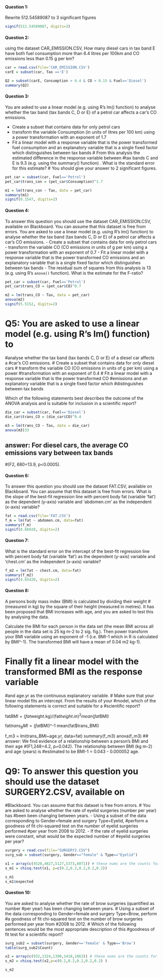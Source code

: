 

#### Question 1: 
Rewrite 512.54589087 to 3 significant figures
```r
signif(512.54589087, digits=3)
```

#### Question 2: 
using the dataset CAR_EMISSION.CSV, How many diesel cars in tax band E have both fuel consumption more than 6.4 litres per 100km and CO emissions less than 0.15 g per km?
```r
car = read.csv(file='CAR_EMISSION.CSV')
carE = subset(car, Tax =='E')

Q2 = subset(carE, Consumption > 6.4 & CO < 0.15 & Fuel=='Diesel')
summary(Q2)
```
#### Question 3: 

You are asked to use a linear model (e.g. using R's lm() function) to analyse whether the tax band (tax bands C, D or E) of a petrol car affects a car's CO emissions.

- Create a subset that contains data for only petrol cars
- transform the variable Consumption (in units of litres per 100 km) using a power transformation with an exponent of 1.7
- Fit a linear model with a response variable that is the power transformed fuel consumption and an explanatory variable that is a single fixed factor which distinguishes between tax bands
# From this analysis the estimated difference in the response variable between 
#tax bands C and E is 9.3 (e.g. using the summary() function) . What is the standard error for this estimate?
# You should give your answer to 2 significant figures.
```r
pet_car = subset(car, Fuel=='Petrol')
pet_car$trans_con = (pet_car$Consumption)^1.7

m1 = lm(trans_con ~ Tax, data = pet_car)
summary(m1)
signif(0.1547, digits=2)
```

#### Question 4: 

To answer this question you should use the dataset CAR_EMISSION.CSV, 
available on Blackboard. You can assume that this dataset is free from errors.
 You are asked to use a linear model (e.g. using R's lm() function) to analyse whether the tax band (tax bands C, D or E) of a petrol car affects a car's CO emissions.
- Create a subset that contains data for only petrol cars
- transform the variable CO (CO emissions in units of g per km) using a power transformation with an exponent of 0.7
- Fit a linear model with a response variable that is the power transformed CO emissions and an explanatory variable that is a single fixed factor which distinguishes between tax bands
- The residual sum of squares from this analysis is 13 (e.g. using R's `anova()` function). What is the estimate for the F-ratio?

```r
pet_car = subset(car, Fuel=='Petrol')
pet_car$trans_CO = (pet_car$CO)^0.7

m2 = lm(trans_CO ~ Tax, data = pet_car)
anova(m2)
signif(5.5152, digits=2)
```
# Q5: You are asked to use a linear model (e.g. using R's lm() function) to 
#analyse whether the tax band (tax bands C, D or E) of a diesel car affects a 
#car's CO emissions.
# Create a subset that contains data for only diesel cars
# transform the variable CO (CO emissions in units of g per km) using a power 
#transformation with an exponent of 0.4
# Fit a linear model with a response variable that is the power transformed CO 
#emissions and an explanatory variable that is a single fixed factor which 
#distinguishes between tax bands

Which of the following statements best describes the outcome of the ANOVA analysis and is suitable for inclusion in a scientific report?

```r
die_car = subset(car, Fuel=='Diesel')
die_car$trans_CO = (die_car$CO)^0.4

m3 = lm(trans_CO ~ Tax, data = die_car)
anova(m3)33
```
## answer: For diesel cars, the average CO emissions vary between tax bands 
#(F2, 680=13.9, p<0.0005).

#### Question 6: 

To answer this question you should use the dataset FAT.CSV, available on Blackboard. You can assume that this dataset is free from errors.
What is the slope of the best-fit regression line with percent body fat (variable 'fat') as the dependent (y-axis) variable and 'abdomen.cm' as the independent (x-axis) variable?

```r
fat = read.csv(file='FAT.CSV')
f_m = lm(fat ~ abdomen.cm, data=fat)
summary(f_m)
signif(0.66928, digits=2)
```
#### Question 7: 

What is the standard error on the intercept of the best-fit regression line with percent body fat (variable 'fat') as the dependent (y-axis) variable and 'chest.cm' as the independent (x-axis) variable?
```r
f_m2 = lm(fat ~ chest.cm, data=fat)
summary(f_m2)
signif(4.65420, digits=2)
```
#### Question 8: 
A persons body mass index (BMI) is calculated by dividing their weight #(measured in kg) by the square of their height (measured in metres). It has 
been proposed that BMI increases with age, and you are asked to test this by 
analysing the data.

Calculate the BMI for each person in the data set (the mean BMI across all people in the data set is 25 kg m-2 to 2 sig. fig.).
Then power transform your BMI variable using an exponent of -1 (i.e. BMI-1 which in R is calculated by BMI^-1). The transformed BMI will have a mean of 0.04 m2 kg-1).

# Finally fit a linear model with the transformed BMI as the response variable 
#and age.yr as the continuous explanatory variable.
# Make sure that your linear model fits an intercept. From the results of your 
#model, which of the following statements is correct and suitable for a 
#scientific report?

fat$BMI = (fat$weight.kg)/(fat$height.m)^2
mean(fat$BMI)

fat$trans_BMI = (fat$BMI)^-1
mean(fat$trans_BMI)

f_m3 = lm(trans_BMI~age.yr, data=fat)
summary(f_m3)
anova(f_m3)
## answer: We find evidence of a relationship between a person's BMI and their age 
#(F1,248=4.2, p=0.042). The relationship between BMI (kg m-2) and age (years) is 
#estimated to be BMI-1 = 0.043 - 0.000052 age.


# Q9: To answer this question you should use the dataset SURGERY2.CSV, available on 
#Blackboard. You can assume that this dataset is free from errors.
# You are asked to analyse whether the rate of eyelid surgeries (number per year) has 
#been been changing between years.
- Using a subset of the data corresponding to Gender=female and surgery Type=Eyelid, 
#perform a goodness of fit chi-squared test on the number of eyelid surgeries performed 
#per year from 2008 to 2012.
- If the rate of eyelid surgeries were constant, what would be the expected number of 
#eyelid surgeries per year?

```r
surgery = read.csv(file="SURGERY2.CSV")
surg_sub = subset(surgery, Gender=="female" & Type=="Eyelid")

x1 = array(c(4520,4827,5127,5373,6071)) # these nums are the counts for each year
s_m1 = chisq.test(x1, p=c(0.2,0.2,0.2,0.2,0.2))

s_m1
s_m1$expected
```

#### Question 10: 
You are asked to analyse whether the rate of brow surgeries (quantified as number 
#per year) has been changing between years.
# Using a subset of the data corresponding to Gender=female and surgery Type=Brow, perform 
#a goodness of fit chi-squared test on the number of brow surgeries performed per year from 
#2008 to 2012.
# Which of the following sentences would be the most appropriate description of this 
#goodness of fit test for a scientific report?
```r
surg_sub2 = subset(surgery, Gender=='female' & Type=='Brow')
table(surg_sub2$Count)

x2 = array(c(932,1324,1390,1418,1663)) # these nums are the counts for each year
s_m2 = chisq.test(x2,p=c(0.2,0.2,0.2,0.2,0.2) )

s_m2
```
